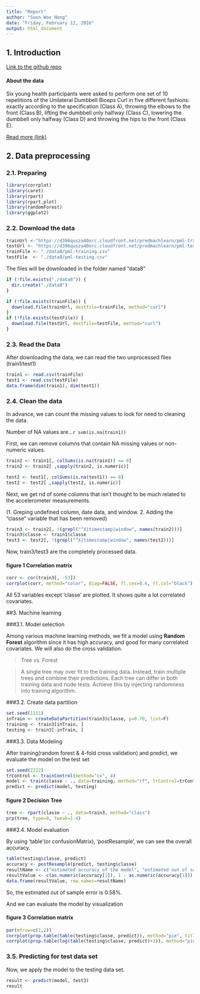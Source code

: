 ```yaml
---
title: "Report"
author: "Soon Woo Hong"
date: "Friday, February 12, 2016"
output: html_document
---
```


## 1. Introduction

[Link to the github repo](https://github.com/53wjdejf/Coursera-Data-Science)

#### About the data
Six young health participants were asked to perform one set of 10 repetitions of the Unilateral Dumbbell Biceps Curl in five different fashions: exactly according to the specification (Class A), throwing the elbows to the front (Class B), lifting the dumbbell only halfway (Class C), lowering the dumbbell only halfway (Class D) and throwing the hips to the front (Class E).

[Read more (link)](http://groupware.les.inf.puc-rio.br/har#ixzz401egwpTt)

## 2. Data preprocessing  

### 2.1. Preparing
```r
library(corrplot)
library(caret)
library(rpart)
library(rpart.plot)
library(randomForest)
library(ggplot2)
```

### 2.2. Download the data
```r
trainUrl <-"https://d396qusza40orc.cloudfront.net/predmachlearn/pml-training.csv"
testUrl <- "https://d396qusza40orc.cloudfront.net/predmachlearn/pml-testing.csv"
trainFile <- "./data8/pml-training.csv"
testFile  <- "./data8/pml-testing.csv"
```

The files will be downloaded in the folder named "data8"
```r
if (!file.exists("./data8")) {
  dir.create("./data8")
}

if (!file.exists(trainFile)) {
  download.file(trainUrl, destfile=trainFile, method="curl")
}
if (!file.exists(testFile)) {
  download.file(testUrl, destfile=testFile, method="curl")
}
```  

### 2.3. Read the Data
After downloading the data, we can read the two unprocessed files (train1/test1)
```r
train1 <- read.csv(trainFile)
test1 <- read.csv(testFile)
data.frame(dim(train1), dim(test1))
```

### 2.4. Clean the data

In advance, we can count the missing values to look for need to cleaning the data.

Number of NA values are...`r sum(is.na(train1))`

First, we can remove columns that contain NA missing values or non-numeric values.
```r
train2 <- train1[, colSums(is.na(train1)) == 0]
train2 <- train2[ ,sapply(train2, is.numeric)] 

test2 <- test1[, colSums(is.na(test1)) == 0]
test2 <- test2[ ,sapply(test2, is.numeric)] 
```  

Next, we get rid of some columns that isn't thought to be much related to the accelerometer measurements.

(1. Greping undefined column, date data, and window. 2. Adding the "classe" variable that has been removed)
```r
train3 <- train2[, !(grepl("^X|timestamp|window", names(train2)))]
train3$classe <- train1$classe
test3 <- test2[, !(grepl("^X|timestamp|window", names(test2)))]
```
Now, train3/test3 are the completely processed data.

#### figure 1 Correlation matrix
```r
corr <- cor(train3[, -53])
corrplot(corr, method="color", diag=FALSE, tl.cex=0.6, tl.col="black")
```

All 53 variables except 'classe' are plotted. It shows quite a lot correlated covariates.

##3. Machine learning

###3.1. Model selection

Among various machine learning methods, we fit a model using **Random Forest** algorithm since it has high accuracy, and good for many correlated covariates. We will also do the cross validation.

> Tree vs. Forest

> A single tree may over fit to the training data.
> Instead, train multiple trees and combine their predictions.
> Each tree can differ in both training data and node tests.
> Achieve this by injecting randomness into training algorithm.

###3.2. Create data partition

```r
set.seed(1111)
inTrain <- createDataPartition(train3$classe, p=0.70, list=F)
training <- train3[inTrain, ]
testing <- train3[-inTrain, ]
```

###3.3. Data Modeling

After training(random forest & 4-fold cross validation) and predict, we evaluate the model on the test set
```r
set.seed(2222)
trControl <- trainControl(method="cv", 4)
model <- train(classe ~ ., data=training, method="rf", trControl=trControl, ntree=100)
predict <- predict(model, testing)
```

#### figure 2 Decision Tree
```r
tree <- rpart(classe ~ ., data=train3, method="class")
prp(tree, type=0, tweak=1.4)
```

###3.4. Model evaluation

By using 'table'(or confusionMatrix), 'postResample', we can see the overall accuracy.
```r
table(testing$classe, predict)
accuracy <- postResample(predict, testing$classe)
resultName <- c("estimated accuracy of the model", "estimated out of sample error")
resultValue <- c(as.numeric(accuracy[1]), 1 - as.numeric(accuracy[1]))
data.frame(resultValue, row.names=resultName)
```
So, the estimated out of sample error is 0.58%.

And we can evaluate the model by visualization

#### figure 3 Correlation matrix
```r
par(mfrow=c(1,2))
corrplot(prop.table(table(testing$classe, predict)), method="pie", title="Linear")
corrplot(prop.table(log(table(testing$classe, predict)+1)), method="pie", title="Logarithmic")
```

### 3.5. Predicting for test data set
Now, we apply the model to the testing data set.
```r
result <- predict(model, test3)
result
```  
